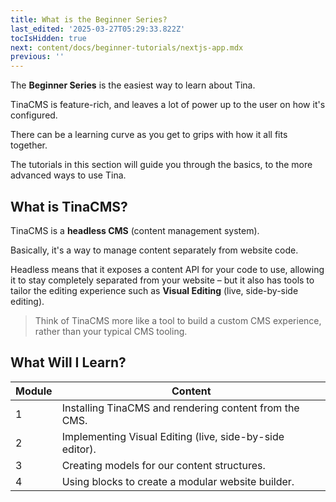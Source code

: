 ```yaml
---
title: What is the Beginner Series?
last_edited: '2025-03-27T05:29:33.822Z'
tocIsHidden: true
next: content/docs/beginner-tutorials/nextjs-app.mdx
previous: ''
---
```


The **Beginner Series** is the easiest way to learn about Tina.

TinaCMS is feature-rich, and leaves a lot of power up to the user on how it's configured.

There can be a learning curve as you get to grips with how it all fits together.

The tutorials in this section will guide you through the basics, to the more advanced ways to use Tina.

## What is TinaCMS?

TinaCMS is a **headless CMS** (content management system).

Basically, it's a way to manage content separately from website code.

Headless means that it exposes a content API for your code to use, allowing it to stay completely separated from your website – but it also has tools to tailor the editing experience such as **Visual Editing** (live, side-by-side editing).

> Think of TinaCMS more like a tool to build a custom CMS experience, rather than your typical CMS tooling.

## What Will I Learn?

| Module | Content                                                  |
| ------ | -------------------------------------------------------- |
| 1      | Installing TinaCMS and rendering content from the CMS.   |
| 2      | Implementing Visual Editing (live, side-by-side editor). |
| 3      | Creating models for our content structures.              |
| 4      | Using blocks to create a modular website builder.        |
